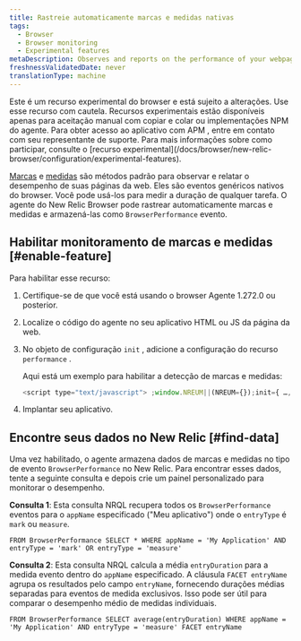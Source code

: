 ```yaml
---
title: Rastreie automaticamente marcas e medidas nativas
tags:
  - Browser
  - Browser monitoring
  - Experimental features
metaDescription: Observes and reports on the performance of your webpages by automatically tracking native marks and measures.
freshnessValidatedDate: never
translationType: machine
---
```


<Callout variant="important">
  Este é um recurso experimental do browser e está sujeito a alterações. Use esse recurso com cautela. Recursos experimentais estão disponíveis apenas para aceitação manual com copiar e colar ou implementações NPM do agente. Para obter acesso ao aplicativo com APM , entre em contato com seu representante de suporte. Para mais informações sobre como participar, consulte o [recurso experimental](/docs/browser/new-relic-browser/configuration/experimental-features).
</Callout>

[Marcas](https://developer.mozilla.org/en-US/docs/Web/API/Performance/mark) e [medidas](https://developer.mozilla.org/en-US/docs/Web/API/Performance/measure) são métodos padrão para observar e relatar o desempenho de suas páginas da web. Eles são eventos genéricos nativos do browser. Você pode usá-los para medir a duração de qualquer tarefa. O agente do New Relic Browser pode rastrear automaticamente marcas e medidas e armazená-las como `BrowserPerformance` evento.

## Habilitar monitoramento de marcas e medidas [#enable-feature]

Para habilitar esse recurso:

1. Certifique-se de que você está usando o browser Agente 1.272.0 ou posterior.

2. Localize o código do agente no seu aplicativo HTML ou JS da página da web.

3. No objeto de configuração `init` , adicione a configuração do recurso `performance` .

   Aqui está um exemplo para habilitar a detecção de marcas e medidas:

   ```js
   <script type="text/javascript"> ;window.NREUM||(NREUM={});init={ …, performance: {capture_marks: true, capture_measures: true} }:
   ```

4. Implantar seu aplicativo.

## Encontre seus dados no New Relic [#find-data]

Uma vez habilitado, o agente armazena dados de marcas e medidas no tipo de evento `BrowserPerformance` no New Relic. Para encontrar esses dados, tente a seguinte consulta e depois crie um painel personalizado para monitorar o desempenho.

**Consulta 1**: Esta consulta NRQL recupera todos os `BrowserPerformance` eventos para o `appName` especificado (&quot;Meu aplicativo&quot;) onde o `entryType` é `mark` ou `measure`.

```nrql
FROM BrowserPerformance SELECT * WHERE appName = 'My Application' AND entryType = 'mark' OR entryType = 'measure'
```

**Consulta 2**: Esta consulta NRQL calcula a média `entryDuration` para a medida evento dentro do `appName` especificado. A cláusula `FACET entryName` agrupa os resultados pelo campo `entryName`, fornecendo durações médias separadas para eventos de medida exclusivos. Isso pode ser útil para comparar o desempenho médio de medidas individuais.

```nrql
FROM BrowserPerformance SELECT average(entryDuration) WHERE appName = 'My Application' AND entryType = 'measure' FACET entryName
```